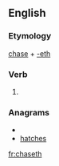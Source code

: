 ==English==

===Etymology===
[[chase]] + [[-eth]]

===Verb===
{{infl|en|verb form}}

# {{archaic third-person singular of|chase}}

===Anagrams===
* {{alphagram|acehhst}}
* [[hatches#English|hatches]]


[[fr:chaseth]]